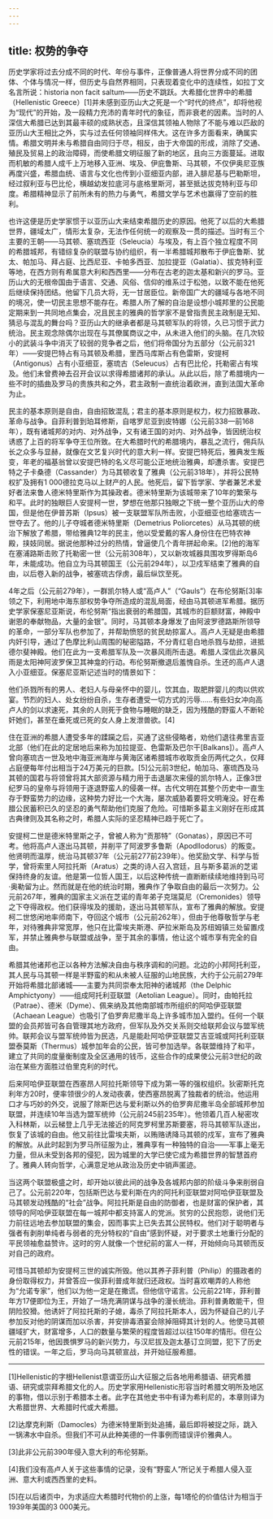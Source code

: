 ```yaml
---
---
---
```

title: 权势的争夺
---




历史学家将过去分成不同的时代、年份与事件，正像普通人将世界分成不同的团体、个体与情况一样，但历史与自然界相同，只表现着变化中的连续性，如拉丁文名言所说：historia non facit saltum——历史不跳跃。大希腊化世界中的希腊（Hellenistic Greece）[1]并未感到亚历山大之死是一个“时代的终点”，却将他视为“现代”的开始，及一段精力充沛的青年时代的象征，而非衰老的因素。当时的人深信大希腊已达到其最丰硕的成熟状态，且深信其领袖人物除了不能与难以匹敌的亚历山大王相比之外，实与过去任何领袖同样伟大。这在许多方面看来，确属实情。希腊文明并未与希腊自由同归于尽，相反，由于大帝国的形成，消除了交通、殖民及贸易上的政治障碍，而使希腊文明征服了新的地区，且向三方面蔓延。进取而机敏的希腊人成千上万地移入亚洲、埃及、伊庇鲁斯、马其顿，不仅伊奥尼亚族再度兴盛，希腊血统、语言与文化也传到小亚细亚内部，进入腓尼基与巴勒斯坦，经过叙利亚与巴比伦，横越幼发拉底河与底格里斯河，甚至抵达拔克特利亚与印度。希腊精神显示了前所未有的热力与勇气，希腊文学与艺术也赢得了空前的胜利。

也许这便是历史学家惯于以亚历山大来结束希腊历史的原因。他死了以后的大希腊世界，疆域太广，情形太复杂，无法作任何统一的观察及一贯的描述。当时有三个主要的王朝——马其顿、塞琉西亚（Seleucia）与埃及，有上百个独立程度不同的希腊城邦，有错综复杂的联盟与协约组织，有一半希腊城邦散布于伊庇鲁斯、犹太、帕加马、拜占庭、比西尼亚、卡帕多西亚、加拉提亚（Galatia）、拔克特利亚等地，在西方则有希属意大利和西西里——分布在古老的迦太基和新兴的罗马。亚历山大的无根帝国由于语言、交通、风俗、信仰的维系过于松弛，以致不能在他死后继续保持团结。他留下几员大将，无一甘居臣位。新帝国广大的疆域与各地不同的境况，使一切民主思想不能存在。希腊人所了解的自治是设想小城邦里的公民能定期来到一共同地点集会，况且民主的雅典的哲学家不是曾指责民主政制是无知、猜忌与混乱的舞台吗？亚历山大的继承者都是马其顿军队的将领，久已习惯于武力统治。民主观念除偶尔出现在与其僚属商议之中，从未进入他们的头脑。在几次较小的武装斗争中消灭了较弱的竞争者之后，他们将帝国分为五部分（公元前321年）——安提巴特占有马其顿及希腊，里西马库斯占有色雷斯，安提柯（Antigonus）占有小亚细亚，塞琉古（Seleucus）占有巴比伦，托勒密占有埃及。他们未曾费神去召开会议以求得希腊诸邦的承认。从此以后，除了希腊境内一些不时的插曲及罗马的贵族共和之外，君主政制一直统治着欧洲，直到法国大革命为止。

民主的基本原则是自由，自由招致混乱；君主的基本原则是权力，权力招致暴政、革命与战争。自菲利普到珀耳修斯，自喀罗尼亚到皮特娜（公元前338—前168年），既有诸城邦的对内、对外战争，又有诸王国的对内、对外战争，皆因统治权诱惑了上百的将军争夺王位所致。在大希腊时代的希腊境内，暴乱之流行，佣兵队长之众多与显赫，就像在文艺复兴时代的意大利一样。安提巴特死后，雅典发生叛变，年老的福基翁曾以安提巴特的名义尽可能公正地统治雅典，却遭杀害。安提巴特之子卡桑德（Cassander）为马其顿收复了雅典（公元前318年），并将公民特权扩及拥有1 000德拉克马以上财产的人民。他死后，留下哲学家、学者兼艺术爱好者法来鲁人德米特里斯作为其操政者。德米特里斯为该城带来了10年的繁荣与和平。此时的独眼巨人安提柯一世，梦想在他那只独眼之下统一整个亚历山大的帝国，但是他在伊普苏斯（Ipsus）被一支联盟军队所击败，小亚细亚也给塞琉古一世夺去了。他的儿子夺城者德米特里斯（Demetrius Poliorcetes）从马其顿的统治下解放了希腊，带给雅典12年的民主，他以受爱戴的客人身份住在巴特农神殿，挟妓同居。据说他那种过分的热情，曾逼使几个青年拼起命来。[2]他的海军在塞浦路斯击败了托勒密一世（公元前308年），又以新攻城器具围攻罗得斯岛6年，未能成功。他自立为马其顿国王（公元前294年），以卫戍军结束了雅典的自由，以后卷入新的战争，被塞琉古俘虏，最后纵饮至死。

4年之后（公元前279年），一群凯尔特人或“高卢人”（“Gauls”）在布伦努斯[3]率领之下，利用地中海东部权势争夺所造成的混乱局面，经由马其顿进军希腊。据历史学家保塞尼亚斯说，布伦努斯“指出衰弱的希腊国，其城市的巨额财富，神殿中谢恩的奉献物品，大量的金银”。同时，马其顿本身爆发了由阿波罗德路斯所领导的革命，一部分军队也参加了，并帮助愤怒的贫民劫掠富人。高卢人无疑是由希腊内奸引导，通过了色摩比利山周围的秘密隘路，不分青红皂白地杀戮与劫掠，进抵德尔斐神殿。他们在此为一支希腊军队及一次暴风雨所击退。希腊人深信此次暴风雨是太阳神阿波罗保卫其神龛的行动。布伦努斯撤退后羞愧自杀。生还的高卢人退入小亚细亚。保塞尼亚斯记述当时的情景如下：

他们杀戮所有的男人、老妇人与母亲怀中的婴儿，饮其血，取肥胖婴儿的肉以供欢宴。节烈的妇人、处女纷纷自杀，生存者遭受一切方式的污辱……有些妇女冲向高卢人的剑以求速死，其余的人则死于食物与睡眠的缺乏，因为残酷的野蛮人不断轮奸她们，甚至在垂死或已死的女人身上发泄兽欲。[4]



住在亚洲的希腊人遭受多年的蹂躏之后，买通了这些侵略者，劝他们退往弗里吉亚北部（他们在此的定居地后来称为加拉提亚、色雷斯及巴尔干[Balkans]）。高卢人曾向塞琉古一世及地中海亚洲海岸与黄海区诸希腊城市收取贡金历两代之久，仅拜占庭便每年付出相当于24万美元的巨款。[5]公元前3世纪，帕加马、塞琉西及马其顿的国君与将领曾将其大部资源与精力用于击退屡次来侵的凯尔特人，正像3世纪罗马的皇帝与将领用于逐退野蛮人的侵袭一样。古代文明在其整个历史中一直生存于野蛮势力的边缘，这种势力好比一个大海，屡次威胁着要将文明淹没。好在希腊公民蓄积已久的坚忍的勇气帮助他们克服了危险。可惜斯多葛主义刚好在形成其古典律则及其名称之时，希腊人实际的坚忍精神已趋于死亡了。

安提柯二世是德米特里斯之子，曾被人称为“贡那特”（Gonatas），原因已不可考。他将高卢人逐出马其顿，并削平了阿波罗多鲁斯（Apodllodorus）的叛变。他贤明而温厚，统治马其顿37年（公元前277前239年）。他奖励文学、科学与哲学，曾将索里人阿拉托斯（Aratus）之类的诗人召入宫廷，且与斯多葛派的芝诺保持终身的友谊。他是第一位哲人国王，以后这种传统一直断断续续地维持到马可·奥勒留为止。然而就是在他的统治时期，雅典作了争取自由的最后一次努力。公元前267年，雅典的国家主义派在芝诺的青年弟子克瑞莫尼（Cremonides）领导之下夺得政权。他们获得埃及的援助，逐出马其顿军队，宣布了雅典的解放。安提柯二世悠闲地率师南下，夺回这个城市（公元前262年），但由于他尊敬哲学与老年，对待雅典非常宽厚，他只在比雷埃夫斯港、萨拉米斯岛及苏纽姆镇三处留置戍军，并禁止雅典参与联盟或战争，至于其余的事情，他让这个城市享有完全的自由。

希腊其他诸邦也正以各种方法解决自由与秩序调和的问题。北边的小邦阿托利亚，其人民与马其顿一样是半野蛮的和从未被人征服的山地民族，大约于公元前279年开始将希腊北部诸城——主要为共同崇奉太阳神的诸城邦（the Delphic Amphictyony）——组成阿托利亚联盟（Aetolian League）。同时，由帕托拉（Patrae）、德米（Dyme）、佩来纳及其他南部城市所组织的阿哈伊亚联盟（Achaean League）也吸引了伯罗奔尼撒半岛上许多城市加入盟约。任何一个联盟的会员邦皆可各自管理其地方政府，但军队及外交关系则交给联邦会议与盟军统帅。联邦会议与盟军统帅皆为民选，凡是能赴阿哈伊亚联盟艾吉亚城或阿托利亚联盟泰莫斯（Thermus）城参加年会的公民，皆可参加选举。各联盟维持了和平，建立了共同的度量衡制度及全区通用的钱币，这些合作的成果使公元前3世纪的政治在某些方面胜过伯里克利的时代。

后来阿哈伊亚联盟在西塞昂人阿拉托斯领导下成为第一等的强权组织。狄密斯托克利年方20时，便率领很少的人发动夜袭，使西塞昂脱离了独裁者的统治。他运用口才与巧妙的外交，说服了除斯巴达与爱利斯以外的伯罗奔尼撒半岛全部城邦参加联盟，并连续10年当选为盟军统帅（公元前245前235年）。他领着几百人秘密攻入科林斯，以云梯登上几乎无法接近的阿克罗柯里苏斯要塞，将马其顿军队逐出，恢复了该城的自由。他又前往比雷埃夫斯，以贿赂诱降马其顿的戍军，宣布了雅典的解放。从此时起到为罗马所征服为止，雅典享有一种独特的自治——军事上毫无力量，但从未受到各邦的侵犯，因为城里的大学已使它成为希腊世界的智慧首府了。雅典人转向哲学，心满意足地从政治及历史中销声匿迹。

当这两个联盟极盛之时，却开始以彼此间的战争及各城邦内部的阶级斗争来削弱自己了。公元前220年，包括斯巴达与爱利斯在内的阿托利亚联盟对阿哈伊亚联盟及马其顿发动残酷的“社会”战争。阿拉托斯是自由的防御者，也是财富的保护者，其领导的阿哈伊亚联盟在每一城邦中都支持富人的党派。贫穷的公民抱怨，说他们无力前往远地去参加联盟的集会，因而事实上已失去其公民特权。他们对于聪明者与强者有剥削单纯者与弱者的充分特权的“自由”感到怀疑，对于要求土地重行分配的平民领袖愈益赞许。这时的穷人就像一个世纪前的富人一样，开始倾向马其顿而反对自己的政府。

可惜马其顿却为安提柯三世的诚实所毁。他以其养子菲利普（Philip）的摄政者的身份取得权力，并曾答应一俟菲利普成年就归还政权。当时喜欢嘲弄的人称他为“允诺专家”，他们以为他一定是在撒谎。但他信守诺言。公元前221年，菲利普年方17便即位为王，开始了一场充满阴谋与战争的漫长统治。菲利普勇敢能干，但阴险狡猾。他诱奸了阿拉托斯的子媳，毒杀了阿拉托斯本人，因为怀疑自己的儿子参加反对他的阴谋而加以杀害，并安排毒酒宴会除掉阻碍其计划的人。他使马其顿疆域扩大，财富增多，人口的数量与繁荣的程度皆超过以往150年的情形。但在公元前215年，他因畏惧罗马的新兴势力，与汉尼拔及迦太基订立同盟，犯下了历史性的错误。一年之后，罗马向马其顿宣战，并开始征服希腊。



* * *



[1]Hellenistic的字根Hellenist意谓亚历山大征服之后各地用希腊语、研究希腊语、研究或崇拜希腊文化的人。历史学家用Hellenistic形容当时希腊文明所及地区的事物，借以示别于希腊本土者。此字在其他史书中有译为希利尼的，本章则译为大希腊世界、大希腊时代或大希腊。

[2]达摩克利斯（Damocles）为德米特里斯到处追捕，最后即将被捉之际，跳入一锅沸水中自杀。但我们不可从此种美德的一件事例而错误评价雅典人。

[3]此非公元前390年侵入意大利的布伦努斯。

[4]我们没有高卢人关于这些事情的记录，没有“野蛮人”所记关于希腊人侵入亚洲、意大利或西西里的史料。

[5]在以后诸页中，为求适应大希腊时代物价的上涨，每1塔伦的价值估计为相当于1939年美国的3 000美元。